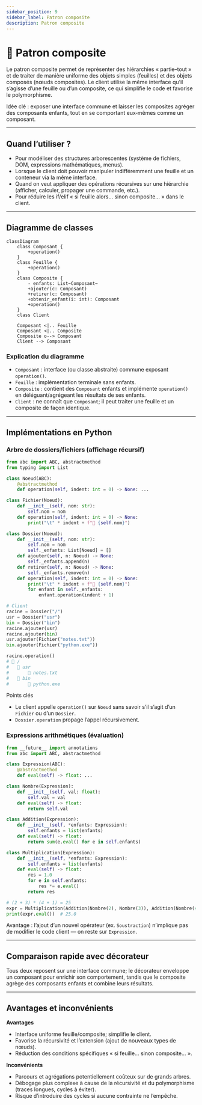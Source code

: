 ```yaml
---
sidebar_position: 9
sidebar_label: Patron composite
description: Patron composite
---
```


# 🧩 Patron composite

Le patron composite permet de représenter des hiérarchies « partie–tout » et de
traiter de manière uniforme des objets simples (feuilles) et des objets
composés (nœuds composites). Le client utilise la même interface qu’il s’agisse
d’une feuille ou d’un composite, ce qui simplifie le code et favorise le
polymorphisme.

Idée clé : exposer une interface commune et laisser les composites agréger des
composants enfants, tout en se comportant eux‑mêmes comme un composant.

---

## Quand l’utiliser ?

- Pour modéliser des structures arborescentes (système de fichiers, DOM,
  expressions mathématiques, menus).
- Lorsque le client doit pouvoir manipuler indifféremment une feuille et un
  conteneur via la même interface.
- Quand on veut appliquer des opérations récursives sur une hiérarchie
  (afficher, calculer, propager une commande, etc.).
- Pour réduire les if/elif « si feuille alors… sinon composite… » dans le client.

---

## Diagramme de classes

```mermaid
classDiagram
	class Composant {
		+operation()
	}
	class Feuille {
		+operation()
	}
	class Composite {
		- enfants: List~Composant~
		+ajouter(c: Composant)
		+retirer(c: Composant)
		+obtenir_enfant(i: int): Composant
		+operation()
	}
	class Client

	Composant <|.. Feuille
	Composant <|.. Composite
	Composite o--> Composant
	Client --> Composant
```

### Explication du diagramme

- `Composant` : interface (ou classe abstraite) commune exposant `operation()`.
- `Feuille` : implémentation terminale sans enfants.
- `Composite` : contient des `Composant` enfants et implémente `operation()` en
  déléguant/agrégeant les résultats de ses enfants.
- `Client` : ne connaît que `Composant`; il peut traiter une feuille et un
  composite de façon identique.

---

## Implémentations en Python

### Arbre de dossiers/fichiers (affichage récursif)

```python
from abc import ABC, abstractmethod
from typing import List

class Noeud(ABC):
	@abstractmethod
	def operation(self, indent: int = 0) -> None: ...

class Fichier(Noeud):
	def __init__(self, nom: str):
		self.nom = nom
	def operation(self, indent: int = 0) -> None:
		print("\t" * indent + f"📄 {self.nom}")

class Dossier(Noeud):
	def __init__(self, nom: str):
		self.nom = nom
		self._enfants: List[Noeud] = []
	def ajouter(self, n: Noeud) -> None:
		self._enfants.append(n)
	def retirer(self, n: Noeud) -> None:
		self._enfants.remove(n)
	def operation(self, indent: int = 0) -> None:
		print("\t" * indent + f"📁 {self.nom}")
		for enfant in self._enfants:
			enfant.operation(indent + 1)

# Client
racine = Dossier("/")
usr = Dossier("usr")
bin = Dossier("bin")
racine.ajouter(usr)
racine.ajouter(bin)
usr.ajouter(Fichier("notes.txt"))
bin.ajouter(Fichier("python.exe"))

racine.operation()
# 📁 /
# 	📁 usr
# 		📄 notes.txt
# 	📁 bin
# 		📄 python.exe
```

Points clés
- Le client appelle `operation()` sur `Noeud` sans savoir s’il s’agit d’un
  `Fichier` ou d’un `Dossier`.
- `Dossier.operation` propage l’appel récursivement.

### Expressions arithmétiques (évaluation)

```python
from __future__ import annotations
from abc import ABC, abstractmethod

class Expression(ABC):
	@abstractmethod
	def eval(self) -> float: ...

class Nombre(Expression):
	def __init__(self, val: float):
		self.val = val
	def eval(self) -> float:
		return self.val

class Addition(Expression):
	def __init__(self, *enfants: Expression):
		self.enfants = list(enfants)
	def eval(self) -> float:
		return sum(e.eval() for e in self.enfants)

class Multiplication(Expression):
	def __init__(self, *enfants: Expression):
		self.enfants = list(enfants)
	def eval(self) -> float:
		res = 1.0
		for e in self.enfants:
			res *= e.eval()
		return res

# (2 + 3) * (4 + 1) = 25
expr = Multiplication(Addition(Nombre(2), Nombre(3)), Addition(Nombre(4), Nombre(1)))
print(expr.eval())  # 25.0
```

Avantage : l’ajout d’un nouvel opérateur (ex. `Soustraction`) n’implique pas de
modifier le code client — on reste sur `Expression`.

---

## Comparaison rapide avec décorateur

Tous deux reposent sur une interface commune; le décorateur enveloppe un
composant pour enrichir son comportement, tandis que le composite agrège des
composants enfants et combine leurs résultats.

---

## Avantages et inconvénients

**Avantages**
- Interface uniforme feuille/composite; simplifie le client.
- Favorise la récursivité et l’extension (ajout de nouveaux types de nœuds).
- Réduction des conditions spécifiques « si feuille… sinon composite… ».


**Inconvénients**
- Parcours et agrégations potentiellement coûteux sur de grands arbres.
- Débogage plus complexe à cause de la récursivité et du polymorphisme (traces
  longues, cycles à éviter).
- Risque d’introduire des cycles si aucune contrainte ne l’empêche.


